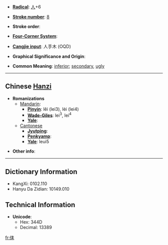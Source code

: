 * '''[[Wiktionary:Chinese radical index| Radical]]''': [[Wiktionary:Chinese radical index 人|人]]+6

* '''[[Wiktionary:Chinese total strokes index|Stroke number]]''': [[Wiktionary:Chinese total strokes index 8|8]]

* '''Stroke order''': 

* '''[[Wiktionary:Chinese four corner index|Four-Corner System]]''': 

* '''[[Wiktionary:Chinese Cangjie index|Cangjie input]]''': 人手木 (OQD)

* '''Graphical Significance and Origin''': 

* '''Common Meaning''': [[inferior]]; [[secondary]], [[ugly]]

----

== Chinese [[Hanzi]] ==

* '''Romanizations'''
** [[Mandarin]]:
*** '''[[Pinyin]]''': lěi (lei3), lèi (lei4)
*** '''[[Wade-Giles]]''': lei<sup>3</sup>, lei<sup>4</sup>
*** '''[[Yale]]''': 
**[[Cantonese]]
***'''[[Jyutping]]''':
***'''[[Penkyamp]]''': 
***'''[[Yale]]''': leui5

* '''Other info''': 

----

== Dictionary Information ==

* KangXi: 0102.110
* Hanyu Da Zidian: 10149.010

== Technical Information ==

* '''Unicode''':
** Hex: 344D
** Decimal: 13389

[[fr:㑍]]